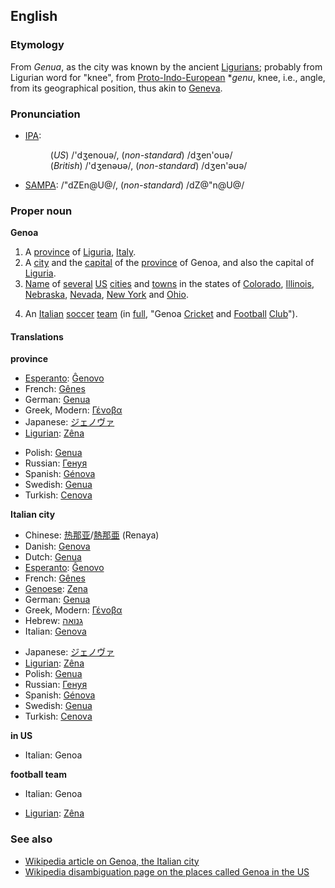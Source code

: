 :{{see|genoa}}
==English==

===Etymology===
From ''Genua'', as the city was known by the ancient [[Ligurian]]s; probably from Ligurian word for "knee", from [[Proto-Indo-European]] *''genu'', knee, i.e., angle, from its geographical position, thus akin to [[Geneva]].

===Pronunciation===
*[[IPA]]:
*:(''US'') /'dʒenouə/, (''non-standard'') /dʒen'ouə/
*:(''British'') /'dʒenəʊə/, (''non-standard'') /dʒen'əʊə/
*[[SAMPA]]: /"dZEn@U@/, (''non-standard'') /dZ@"n@U@/

===Proper noun===
'''Genoa'''
# A [[province]] of [[Liguria]], [[Italy]].
# A [[city]] and the [[capital]] of the [[province]] of Genoa, and also the capital of [[Liguria]].
# [[Name]] of [[several]] [[US]] [[city|cities]] and [[town]]s in the states of [[Colorado]], [[Illinois]], [[Nebraska]], [[Nevada]], [[New York]]  and [[Ohio]].
#{{rfv-sense}} An [[Italian]] [[soccer]] [[team]] (in [[full]], "Genoa [[Cricket]] and [[Football]] [[Club]]").

====Translations====

'''province'''
{{top}}
*[[Esperanto]]: [[Ĝenovo]]
*French: [[Gênes]]
*German: [[Genua]]
*Greek, Modern: [[Γένοβα]] {{f}}
*Japanese: [[ジェノヴァ]]
*[[Ligurian]]: [[Zêna]]
{{mid}}
*Polish: [[Genua]]
*Russian: [[Генуя]]
*Spanish: [[Génova]]
*Swedish: [[Genua]]
*Turkish: [[Cenova]]
{{bottom}}

'''Italian city'''
{{top}}
*Chinese: [[热那亚]]/[[熱那亜]] (Renaya)
*Danish: [[Genova#Danish|Genova]]
*Dutch: [[Genua]]
*[[Esperanto]]: [[Ĝenovo]]
*French: [[Gênes]]
*[[Genoese]]: [[Zena]]
*German: [[Genua#German|Genua]]
*Greek, Modern: [[Γένοβα]] {{f}}
*Hebrew: [[גנואה]]   
*Italian: [[Genova#Italian|Genova]] {{f}}
{{mid}}
*Japanese: [[ジェノヴァ]]
*[[Ligurian]]: [[Zêna]]
*Polish: [[Genua#Polish|Genua]]
*Russian: [[Генуя]]
*Spanish: [[Génova]]
*Swedish: [[Genua#Swedish|Genua]]
*Turkish: [[Cenova]]
{{bottom}}

'''in US'''
{{top}}
*Italian: Genoa
{{mid}}
{{bottom}}

'''football team'''
{{top}}
*Italian: Genoa
{{mid}}
*[[Ligurian]]: [[Zêna]]
{{bottom}}

===See also===
*[[w:Genoa|Wikipedia article on Genoa, the Italian city]]
*[[w:Genoa (disambiguation)|Wikipedia disambiguation page on the places called Genoa in the US]]